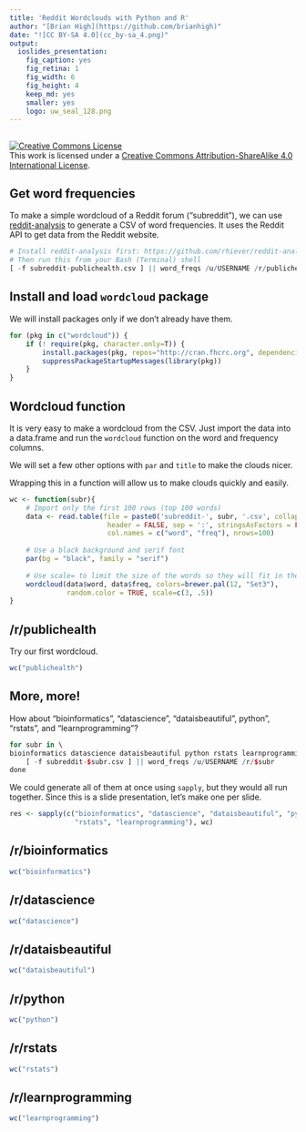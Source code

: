 ```yaml
---
title: 'Reddit Wordclouds with Python and R'
author: "[Brian High](https://github.com/brianhigh)"
date: "![CC BY-SA 4.0](cc_by-sa_4.png)"
output:
  ioslides_presentation:
    fig_caption: yes
    fig_retina: 1
    fig_width: 6
    fig_height: 4
    keep_md: yes
    smaller: yes
    logo: uw_seal_128.png
---
```


## 

<a rel="license" href="http://creativecommons.org/licenses/by-sa/4.0/"><img alt="Creative Commons License" style="border-width:0" src="https://i.creativecommons.org/l/by-sa/4.0/88x31.png" /></a><br />This work is licensed under a <a rel="license" href="http://creativecommons.org/licenses/by-sa/4.0/">Creative Commons Attribution-ShareAlike 4.0 International License</a>.

## Get word frequencies

To make a simple wordcloud of a Reddit forum ("subreddit"), we can use 
[reddit-analysis](https://github.com/rhiever/reddit-analysis) to generate a CSV 
of word frequencies. It uses the Reddit API to get data from the Reddit website.

```r
# Install reddit-analysis first: https://github.com/rhiever/reddit-analysis
# Then run this from your Bash (Terminal) shell
[ -f subreddit-publichealth.csv ] || word_freqs /u/USERNAME /r/publichealth
```

## Install and load `wordcloud` package

We will install packages only if we don't already have them.

```r
for (pkg in c("wordcloud")) {
    if (! require(pkg, character.only=T)) { 
        install.packages(pkg, repos="http://cran.fhcrc.org", dependencies=TRUE)
        suppressPackageStartupMessages(library(pkg))
    }
}
```

## Wordcloud function

It is very easy to make a wordcloud from the CSV. Just import the data into a 
data.frame and run the `wordcloud` function on the word and frequency columns.

We will set a few other options with `par` and `title` to make the clouds nicer.

Wrapping this in a function will allow us to make clouds quickly and easily.

```r
wc <- function(subr){
    # Import only the first 100 rows (top 100 words)
    data <- read.table(file = paste0('subreddit-', subr, '.csv', collapse=''), 
                        header = FALSE, sep = ':', stringsAsFactors = FALSE, 
                        col.names = c("word", "freq"), nrows=100)
    
    # Use a black background and serif font
    par(bg = "black", family = "serif")
    
    # Use scale= to limit the size of the words so they will fit in the cloud
    wordcloud(data$word, data$freq, colors=brewer.pal(12, "Set3"), 
              random.color = TRUE, scale=c(3, .5))
}
```

## /r/publichealth

Try our first wordcloud.

```r
wc("publichealth")
```

## More, more!

How about "bioinformatics", "datascience", "dataisbeautiful", python", "rstats", 
and "learnprogramming"?

```r
for subr in \
bioinformatics datascience dataisbeautiful python rstats learnprogramming; do \
    [ -f subreddit-$subr.csv ] || word_freqs /u/USERNAME /r/$subr
done
```

We could generate all of them at once using `sapply`, but they would all run
together. Since this is a slide presentation, let's make one per slide.

```r
res <- sapply(c("bioinformatics", "datascience", "dataisbeautiful", "python", 
                "rstats", "learnprogramming"), wc)
```

## /r/bioinformatics

```r
wc("bioinformatics")
```

## /r/datascience

```r
wc("datascience")
```

## /r/dataisbeautiful

```r
wc("dataisbeautiful")
```

## /r/python

```r
wc("python")
```

## /r/rstats

```r
wc("rstats")
```

## /r/learnprogramming

```r
wc("learnprogramming")
```